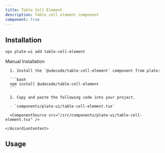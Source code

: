 ```yaml
---
title: Table Cell Element
description: Table cell element component
component: true
---
```


[//]: # (<ComponentExample src="/src/components/examples/PlaygroundDemo.tsx">)
[//]: # (  <PlaygroundDemo />)
[//]: # (</ComponentExample>)

## Installation

```bash
npx plate-ui add table-cell-element
```

<Accordion type="single" collapsible>
  <AccordionItem value="manual-installation">
    <AccordionTrigger>Manual Installation</AccordionTrigger>
    <AccordionContent>

      1. Install the `@udecode/table-cell-element` component from plate:

      ```bash
      npm install @udecode/table-cell-element
      ```

      2. Copy and paste the following code into your project.

      - `components/plate-ui/table-cell-element.tsx`

      <ComponentSource src="/src/components/plate-ui/table-cell-element.tsx" />

    </AccordionContent>

  </AccordionItem>
</Accordion>

## Usage

```tsx
```

```tsx
```